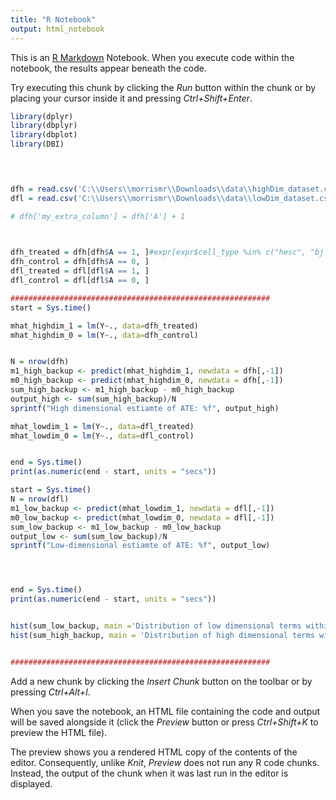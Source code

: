 ```yaml
---
title: "R Notebook"
output: html_notebook
---
```


This is an [R Markdown](http://rmarkdown.rstudio.com) Notebook. When you execute code within the notebook, the results appear beneath the code. 

Try executing this chunk by clicking the *Run* button within the chunk or by placing your cursor inside it and pressing *Ctrl+Shift+Enter*. 

```r
library(dplyr)
library(dbplyr)
library(dbplot)
library(DBI)
 



dfh = read.csv('C:\\Users\\morrismr\\Downloads\\data\\highDim_dataset.csv')
dfl = read.csv('C:\\Users\\morrismr\\Downloads\\data\\lowDim_dataset.csv')

# dfh['my_extra_column'] = dfh['A'] + 1
  


dfh_treated = dfh[dfh$A == 1, ]#expr[expr$cell_type %in% c("hesc", "bj fibroblast"), ]
dfh_control = dfh[dfh$A == 0, ]
dfl_treated = dfl[dfl$A == 1, ]
dfl_control = dfl[dfl$A == 0, ]

##########################################################
start = Sys.time()

mhat_highdim_1 = lm(Y~., data=dfh_treated)
mhat_highdim_0 = lm(Y~., data=dfh_control)


N = nrow(dfh)
m1_high_backup <- predict(mhat_highdim_1, newdata = dfh[,-1])
m0_high_backup <- predict(mhat_highdim_0, newdata = dfh[,-1])
sum_high_backup <- m1_high_backup - m0_high_backup
output_high <- sum(sum_high_backup)/N
sprintf("High dimensional estiamte of ATE: %f", output_high)

mhat_lowdim_1 = lm(Y~., data=dfl_treated)
mhat_lowdim_0 = lm(Y~., data=dfl_control)


end = Sys.time()
print(as.numeric(end - start, units = "secs"))

start = Sys.time()
N = nrow(dfl)
m1_low_backup <- predict(mhat_lowdim_1, newdata = dfl[,-1])
m0_low_backup <- predict(mhat_lowdim_0, newdata = dfl[,-1])
sum_low_backup <- m1_low_backup - m0_low_backup
output_low <- sum(sum_low_backup)/N
sprintf("Low-dimensional estiamte of ATE: %f", output_low)




end = Sys.time()
print(as.numeric(end - start, units = "secs"))


hist(sum_low_backup, main ='Distribution of low dimensional terms within sum')
hist(sum_high_backup, main = 'Distribution of high dimensional terms within sum ')


##########################################################


```

Add a new chunk by clicking the *Insert Chunk* button on the toolbar or by pressing *Ctrl+Alt+I*.

When you save the notebook, an HTML file containing the code and output will be saved alongside it (click the *Preview* button or press *Ctrl+Shift+K* to preview the HTML file).

The preview shows you a rendered HTML copy of the contents of the editor. Consequently, unlike *Knit*, *Preview* does not run any R code chunks. Instead, the output of the chunk when it was last run in the editor is displayed.
